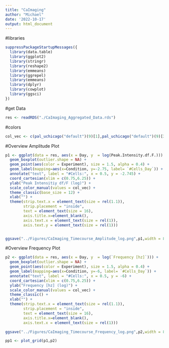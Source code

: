```yaml
---
title: "CaImaging"
author: "Michael"
date: '2022-10-17'
output: html_document
---
```



#libraries
```r
suppressPackageStartupMessages({
  library(data.table)
  library(ggplot2)
  library(stringr)
  library(reshape2)
  library(emmeans)
  library(ggrepel)
  library(emmeans)
  library(dplyr)
  library(cowplot)
  library(ggsci)
})
```



#get Data
```r
res <- readRDS("./CaImaging_Aggregated_Data.rds")
```

#colors
```r
col_vec <- c(pal_uchicago("default")(9)[1],pal_uchicago("default")(9)[3])
```





#Overview Amplitude Plot
```r
p1 <- ggplot(data = res, aes(x = Day, y  = log(Peak.Intensity.df.F.))) +
  geom_boxplot(outlier.shape = NA) +
  geom_point(aes(color = Experiment), size = 1.5, alpha = 0.4) +
  geom_label(mapping=aes(x=Condition, y=-2.75, label= `#Cells_Day`)) + 
  annotate("text", label = "#Cells:", x = 0.5, y = -2.745) +
  coord_cartesian(xlim = c(0.75,6.25)) +
  ylab("Peak Intensitiy df/F (log)") +
  scale_color_manual(values = col_vec) + 
  theme_classic(base_size = 12) +
  xlab("") +
  theme(strip.text.x = element_text(size = rel(1.1)),
        strip.placement = "inside",
        text = element_text(size = 16), 
        axis.title.x=element_blank(),
        axis.text.x = element_text(size = rel(1)),
        axis.text.y = element_text(size = rel(1)))


ggsave("../Figures/CaImaging_Timecourse_Amplitude_log.png",p1,width = 8,height = 5)
```


#Overview Frequency Plot
```r
p2 <- ggplot(data = res, aes(x = Day, y  = log(`Frequency [hz]`))) +
  geom_boxplot(outlier.shape = NA) +
  geom_point(aes(color = Experiment), size = 1.5, alpha = 0.4) +
  geom_label(mapping=aes(x=Condition, y=-6, label= `#Cells_Day`)) + 
  annotate("text", label = "#Cells:", x = 0.5, y = -6) +
  coord_cartesian(xlim = c(0.75,6.25)) +
  ylab("Frequency [hz] (log)") +
  scale_color_manual(values = col_vec) + 
  theme_classic() +
  xlab("") +
  theme(strip.text.x = element_text(size = rel(1.1)),
        strip.placement = "inside",
        text = element_text(size = 16),
        axis.title.x=element_blank(),
        axis.text.x = element_text(size = rel(1)))

ggsave("../Figures/CaImaging_Timecourse_Frequency_log.png",p2,width = 8,height = 5)
```

```r
pp1 <- plot_grid(p1,p2)
```









